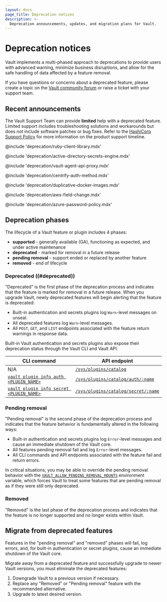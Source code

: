 ```yaml
---
layout: docs
page_title: Deprecation notices
description: >-
  Deprecation announcements, updates, and migration plans for Vault.
---
```


# Deprecation notices

Vault implements a multi-phased approach to deprecations to provide users with
advanced warning, minimize business disruptions, and allow for the safe handling
of data affected by a feature removal.

<Highlight title="Have questions?">

If you have questions or concerns about a deprecated feature, please create a
topic on the [Vault community forum](https://discuss.hashicorp.com/c/vault/30)
or raise a ticket with your support team.

</Highlight>

<a id="announcements" />

## Recent announcements

<Tabs>
<Tab heading="DEPRECATED">

<EnterpriseAlert product="vault">
  The Vault Support Team can provide <b>limited</b> help with a deprecated feature.
  Limited support includes troubleshooting solutions and workarounds but does not
  include software patches or bug fixes. Refer to
  the <a href="https://support.hashicorp.com/hc/en-us/articles/360021185113-Support-Period-and-End-of-Life-EOL-Policy">HashiCorp Support Policy</a> for
  more information on the product support timeline.
</EnterpriseAlert>

@include 'deprecation/ruby-client-library.mdx'

@include 'deprecation/active-directory-secrets-engine.mdx'

</Tab>
<Tab heading="PENDING REMOVAL">

@include 'deprecation/vault-agent-api-proxy.mdx'

@include 'deprecation/centrify-auth-method.mdx'

</Tab>
<Tab heading="REMOVED">

@include 'deprecation/duplicative-docker-images.mdx'

@include 'deprecation/aws-field-change.mdx'

@include 'deprecation/azure-password-policy.mdx'

</Tab>
</Tabs>

<a id="phases" />

## Deprecation phases

The lifecycle of a Vault feature or plugin includes 4 phases:

- **supported** - generally available (GA), functioning as expected, and under
  active maintenance
- **deprecated** - marked for removal in a future release
- **pending removal** - support ended or replaced by another feature
- **removed** - end of lifecycle

### Deprecated ((#deprecated))

"Deprecated" is the first phase of the deprecation process and indicates that
the feature is marked for removal in a future release. When you upgrade Vault,
newly deprecated features will begin alerting that the feature is deprecated:

- Built-in authentication and secrets plugins log `Warn`-level messages on
  unseal.
- All deprecated features log `Warn`-level messages.
- All `POST`, `GET`, and `LIST` endpoints associated with the feature return
  warnings in response data.

Built-in Vault authentication and secrets plugins also expose their deprecation
status through the Vault CLI and Vault API.

CLI command                                                                  | API endpoint
---------------------------------------------------------------------------- | --------------
N/A                                                                          | [`/sys/plugins/catalog`](/vault/api-docs/system/plugins-catalog)
[`vault plugin info auth <PLUGIN_NAME>`](/vault/docs/commands/plugin/info)   | [`/sys/plugins/catalog/auth/:name`](/vault/api-docs/system/plugins-catalog#list-plugins-1)
[`vault plugin info secret <PLUGIN_NAME>`](/vault/docs/commands/plugin/info) | [`/sys/plugins/catalog/secret/:name`](/vault/api-docs/system/plugins-catalog#list-plugins-1)

### Pending removal

"Pending removal" is the second phase of the deprecation process and indicates
that the feature behavior is fundamentally altered in the following ways:

- Built-in authentication and secrets plugins log `Error`-level messages and
  cause an immediate shutdown of the Vault core.
- All features pending removal fail and log `Error`-level messages.
- All CLI commands and API endpoints associated with the feature fail and return
  errors.

<Warning title="Use with caution">

  In critical situations, you may be able to override the pending removal behavior with the
  [`VAULT_ALLOW_PENDING_REMOVAL_MOUNTS`](/vault/docs/commands/server#vault_allow_pending_removal_mounts)
  environment variable, which forces Vault to treat some features that are pending
  removal as if they were still only deprecated.

</Warning>

### Removed

"Removed" is the last phase of the deprecation process and indicates that the
feature is no longer supported and no longer exists within Vault.

## Migrate from deprecated features

Features in the "pending removal" and "removed" phases will fail, log errors,
and, for built-in authentication or secret plugins, cause an immediate shutdown
of the Vault core.

Migrate away from a deprecated feature and successfully upgrade to newer Vault
versions, you must eliminate the deprecated features:

1. Downgrade Vault to a previous version if necessary.
1. Replace any "Removed" or "Pending removal" feature with the recommended
   alternative.
1. Upgrade to latest desired version.
